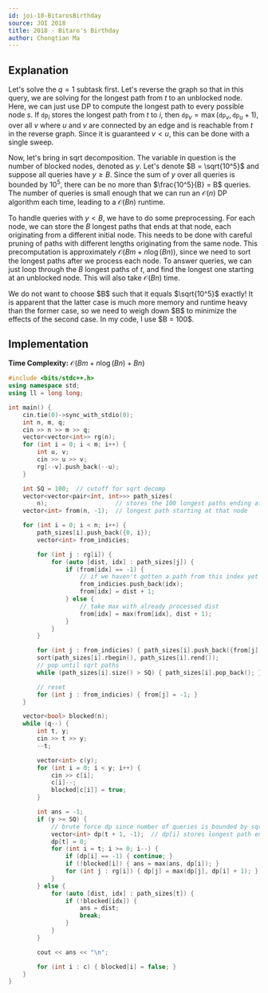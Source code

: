 ```yaml
---
id: joi-18-BitarosBirthday
source: JOI 2018
title: 2018 - Bitaro's Birthday
author: Chongtian Ma
---
```


## Explanation

Let's solve the $q = 1$ subtask first. Let's reverse the graph so that in this query, we are solving for the longest path from $t$ to an unblocked node. Here, we can just use DP to compute the longest path to every possible node $s$. If $\texttt{dp}_i$ stores the longest path from $t$ to $i$, then $\texttt{dp}_v = \max(\texttt{dp}_v, \texttt{dp}_u + 1)$, over all $v$ where $u$ and $v$ are connected by an edge and is reachable from $t$ in the reverse graph. Since it is guaranteed $v < u$, this can be done with a single sweep.

Now, let's bring in sqrt decomposition. The variable in question is the number of blocked nodes, denoted as $y$. Let's denote $B = \sqrt{10^5}$ and suppose all queries have $y \geq B$. Since the sum of $y$ over all queries is bounded by $10^5$, there can be no more than $\frac{10^5}{B} = B$ queries. The number of queries is small enough that  we can run an $\mathcal{O}(n)$ DP algorithm each time, leading to a $\mathcal{O}({Bn})$ runtime.

To handle queries with $y < B$, we have to do some preprocessing. For each node, we can store the $B$ longest paths that ends at that node, each originating from a different initial node. This needs to be done with careful pruning of paths with different lengths originating from the same node. This precomputation is approximately $\mathcal{O}(Bm + n \log(Bn))$, since we need to sort the longest paths after we process each node. To answer queries, we can just loop through the $B$ longest paths of $t$, and find the longest one  starting at an unblocked node. This will also take $\mathcal{O}({Bn})$ time.

<Warning title="Choosing B">
We do not want to choose $B$ such that it equals $\sqrt{10^5}$ exactly! It is apparent that the latter case is much more memory and runtime heavy than the former case, so we need to weigh down $B$ to minimize the effects of the second case. In my code, I use $B = 100$.
</Warning>


## Implementation

**Time Complexity:** $\mathcal{O}(Bm + n \log(Bn) + Bn)$

<LanguageSection>

<CPPSection>

```cpp
#include <bits/stdc++.h>
using namespace std;
using ll = long long;

int main() {
	cin.tie(0)->sync_with_stdio(0);
	int n, m, q;
	cin >> n >> m >> q;
	vector<vector<int>> rg(n);
	for (int i = 0; i < m; i++) {
		int u, v;
		cin >> u >> v;
		rg[--v].push_back(--u);
	}

	int SQ = 100;  // cutoff for sqrt decomp
	vector<vector<pair<int, int>>> path_sizes(
	    n);                   // stores the 100 longest paths ending at i
	vector<int> from(n, -1);  // longest path starting at that node

	for (int i = 0; i < n; i++) {
		path_sizes[i].push_back({0, i});
		vector<int> from_indicies;

		for (int j : rg[i]) {
			for (auto [dist, idx] : path_sizes[j]) {
				if (from[idx] == -1) {
					// if we haven't gotten a path from this index yet
					from_indicies.push_back(idx);
					from[idx] = dist + 1;
				} else {
					// take max with already processed dist
					from[idx] = max(from[idx], dist + 1);
				}
			}
		}

		for (int j : from_indicies) { path_sizes[i].push_back({from[j], j}); }
		sort(path_sizes[i].rbegin(), path_sizes[i].rend());
		// pop until sqrt paths
		while (path_sizes[i].size() > SQ) { path_sizes[i].pop_back(); }

		// reset
		for (int j : from_indicies) { from[j] = -1; }
	}

	vector<bool> blocked(n);
	while (q--) {
		int t, y;
		cin >> t >> y;
		--t;

		vector<int> c(y);
		for (int i = 0; i < y; i++) {
			cin >> c[i];
			c[i]--;
			blocked[c[i]] = true;
		}

		int ans = -1;
		if (y >= SQ) {
			// brute force dp since number of queries is bounded by sqrt
			vector<int> dp(t + 1, -1);  // dp[i] stores longest path ending at i
			dp[t] = 0;
			for (int i = t; i >= 0; i--) {
				if (dp[i] == -1) { continue; }
				if (!blocked[i]) { ans = max(ans, dp[i]); }
				for (int j : rg[i]) { dp[j] = max(dp[j], dp[i] + 1); }
			}
		} else {
			for (auto [dist, idx] : path_sizes[t]) {
				if (!blocked[idx]) {
					ans = dist;
					break;
				}
			}
		}

		cout << ans << "\n";

		for (int i : c) { blocked[i] = false; }
	}
}
```

</CPPSection>

</LanguageSection>
